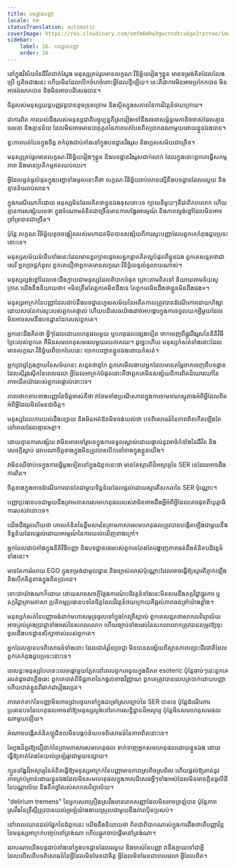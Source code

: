 ```yaml
---
title: បទដ្ឋានបញ្ញា
locale: km
statusTranslation: automatic
coverImage: https://res.cloudinary.com/xmfm6mhw3gwctndtcubgx2rptnae/image/upload/v1741354419/small_cover_la_gran_rebelion_28716e29d2.webp
sidebar:
    label: 16. បទដ្ឋានបញ្ញា
    order: 16
---
```

នៅក្នុងវិស័យនៃជីវិតជាក់ស្តែង មនុស្សគ្រប់រូបមានលក្ខណៈវិនិច្ឆ័យរៀងៗខ្លួន មានទម្រង់គិតដែលលែងប្រើ ឬតិចជាងនេះ ហើយមិនដែលបើកចំហចំពោះអ្វីដែលថ្មីឡើយ។ នេះគឺជាការមិនអាចប្រកែកបាន មិនអាចរំលោភបាន និងមិនអាចបដិសេធបាន។

ចិត្តរបស់មនុស្សយន្តបញ្ញវន្តបានខូចទ្រុឌទ្រោម និងស្ថិតក្នុងសភាពនៃការវិវត្តន៍ថយក្រោយ។

ជាការពិត ការយល់ដឹងរបស់មនុស្សជាតិបច្ចុប្បន្នគឺស្រដៀងទៅនឹងរចនាសម្ព័ន្ធមេកានិចចាស់ដែលគ្មានចលនា និងគ្មានន័យ ដែលមិនអាចមានបាតុភូតនៃភាពបត់បែនពិតប្រាកដណាមួយដោយខ្លួនឯងបាន។

ខ្វះភាពបត់បែនក្នុងចិត្ត វាកំពុងជាប់គាំងនៅក្នុងបទដ្ឋានរឹងរូស និងហួសសម័យជាច្រើន។

មនុស្សគ្រប់រូបមានលក្ខណៈវិនិច្ឆ័យរៀងៗខ្លួន និងបទដ្ឋានរឹងរូសជាក់លាក់ ដែលក្នុងនោះពួកគេធ្វើសកម្មភាព និងមានប្រតិកម្មឥតឈប់ឈរ។

អ្វីដែលធ្ងន់ធ្ងរបំផុតក្នុងបញ្ហាទាំងមូលនេះគឺថា លក្ខណៈវិនិច្ឆ័យរាប់លានស្មើនឹងបទដ្ឋានដែលរលួយ និងគ្មានន័យរាប់លាន។

ក្នុងករណីណាក៏ដោយ មនុស្សមិនដែលគិតថាខ្លួនឯងខុសនោះទេ ក្បាលនីមួយៗគឺជាពិភពលោក ហើយគ្មានការសង្ស័យទេថា ក្នុងចំណោមគំនិតជាច្រើនមានការបង្វែរអារម្មណ៍ និងភាពល្ងង់ខ្លៅដែលមិនអាចទ្រាំទ្របានជាច្រើន។

ប៉ុន្តែ លក្ខណៈវិនិច្ឆ័យតូចចង្អៀតរបស់មហាជនមិនបានសង្ស័យពីការស្ទះបញ្ញាដែលពួកគេកំពុងជួបប្រទះនោះទេ។

មនុស្សសម័យទំនើបទាំងនេះដែលមានខួរក្បាលដូចសត្វកន្លាតគិតល្អបំផុតពីខ្លួនឯង ពួកគេសន្មតថាជាសេរី អ្នកប្រាជ្ញកំពូល ពួកគេជឿថាពួកគេមានលក្ខណៈវិនិច្ឆ័យទូលំទូលាយណាស់។

មនុស្សល្ងង់ខ្លៅដែលចេះដឹងក្លាយជាមនុស្សដែលពិបាកបំផុត ព្រោះតាមពិតទៅ និយាយតាមន័យសូក្រាត យើងនឹងនិយាយថា៖ «មិនត្រឹមតែពួកគេមិនដឹងទេ តែពួកគេមិនដឹងថាខ្លួនមិនដឹងផង»។

មនុស្សអាក្រក់នៃបញ្ញាដែលជាប់នឹងបទដ្ឋានហួសសម័យនៃអតីតកាលត្រូវបានដំណើរការដោយហិង្សាដោយសារតែការស្ទះរបស់ពួកគេផ្ទាល់ ហើយបដិសេធយ៉ាងដាច់អហង្ការក្នុងការទទួលយកអ្វីមួយដែលមិនអាចសមនឹងបទដ្ឋានដែករបស់ពួកគេ។

អ្នកចេះដឹងគិតថា អ្វីៗដែលដោយហេតុផលមួយ ឬហេតុផលផ្សេងទៀត ចាកចេញពីផ្លូវរឹងរូសនៃនីតិវិធីច្រែះរបស់ពួកគេ គឺមិនសមហេតុសមផលមួយរយភាគរយ។ ដូច្នេះហើយ មនុស្សកំសត់ទាំងនោះដែលមានលក្ខណៈវិនិច្ឆ័យពិបាកបែបនេះ បោកបញ្ឆោតខ្លួនឯងដោយកំសត់។

អ្នកប្រាជ្ញក្លែងក្លាយនៃសម័យនេះ សន្មតថាពូកែ ពួកគេមើលងាយអ្នកដែលមានតម្លៃចាកចេញពីបទដ្ឋានដែលស៊ីរូងស៊ីកនៃពេលវេលា អ្វីដែលអាក្រក់បំផុតនោះគឺថាពួកគេមិនសង្ស័យពីការពិតដ៏ឃោរឃៅនៃភាពយឺតយ៉ាវរបស់ពួកគេផ្ទាល់នោះទេ។

ភាពថោកទាបខាងបញ្ញានៃចិត្តចាស់គឺថា វាថែមទាំងប្រណីតភាពក្នុងការទាមទារភស្តុតាងអំពីអ្វីដែលពិត អំពីអ្វីដែលមិនមែនជាចិត្ត។

មនុស្សដែលការយល់ដឹងខ្សោយ និងមិនអត់ឱនមិនចង់យល់ថា បទពិសោធន៍នៃភាពពិតកើតឡើងតែនៅពេលដែលគ្មានអត្មា។

ដោយគ្មានការសង្ស័យ វាមិនអាចទៅរួចទេក្នុងការទទួលស្គាល់ដោយផ្ទាល់នូវអាថ៌កំបាំងនៃជីវិត និងសេចក្តីស្លាប់ ដរាបណាចិត្តខាងក្នុងមិនត្រូវបានបើកនៅខាងក្នុងខ្លួនយើង។

វាមិនឈឺចាប់ទេក្នុងការធ្វើម្តងទៀតនៅក្នុងជំពូកនេះថា មានតែស្មារតីដ៏អស្ចារ្យនៃ SER ទេដែលអាចដឹងការពិត។

ចិត្តខាងក្នុងអាចដំណើរការបានតែជាមួយទិន្នន័យដែលផ្តល់ដោយស្មារតីសកលនៃ SER ប៉ុណ្ណោះ។

បញ្ញាប្រធានបទជាមួយនឹងគ្រាមភាសារសមហេតុផលរបស់វាមិនអាចដឹងអ្វីអំពីអ្វីដែលគេចផុតពីយុត្តាធិការរបស់វានោះទេ។

យើងដឹងរួចហើយថា គោលគំនិតនៃខ្លឹមសារនៃគ្រាមភាសារសមហេតុផលត្រូវបានបង្កើតឡើងជាមួយនឹងទិន្នន័យដែលផ្តល់ដោយអារម្មណ៍នៃការយល់ឃើញខាងក្រៅ។

អ្នកដែលជាប់គាំងក្នុងនីតិវិធីបញ្ញា និងបទដ្ឋានថេររបស់ពួកគេតែងតែបង្ហាញភាពធន់នឹងគំនិតបដិវត្តន៍ទាំងនេះ។

មានតែការរំលាយ EGO ក្នុងទម្រង់ជាមូលដ្ឋាន និងច្បាស់លាស់ប៉ុណ្ណោះដែលអាចធ្វើឱ្យស្មារតីភ្ញាក់ឡើង និងបើកចិត្តខាងក្នុងពិតប្រាកដ។

ទោះជាយ៉ាងណាក៏ដោយ ដោយសារសេចក្តីថ្លែងការណ៍បដិវត្តន៍ទាំងនេះមិនសមនឹងតក្កវិជ្ជាផ្លូវការ ឬតក្កវិជ្ជាគ្រាមភាសា ប្រតិកម្មប្រធានបទនៃចិត្តដែលវិវត្តន៍ថយក្រោយគឺផ្តល់ភាពធន់ទ្រាំយ៉ាងខ្លាំង។

មនុស្សកំសត់នៃបញ្ញាចង់ដាក់មហាសមុទ្រចូលទៅក្នុងកែវគ្រីស្តាល់ ពួកគេសន្មតថាសាកលវិទ្យាល័យអាចគ្រប់គ្រងប្រាជ្ញាទាំងអស់នៃសកលលោក ហើយច្បាប់ទាំងអស់នៃសកលលោកត្រូវបានតម្រូវឱ្យចុះចូលនឹងបទដ្ឋានសិក្សាចាស់របស់ពួកគេ។

អ្នកដែលគ្មានបទពិសោធន៍ទាំងនោះ ដែលជាគំរូនៃប្រាជ្ញា មិនបានសង្ស័យពីស្ថានភាពខ្សោះជីវជាតិដែលពួកគេកំពុងជួបប្រទះនោះទេ។

ពេលខ្លះមនុស្សបែបនេះលេចធ្លោមួយភ្លែតនៅពេលពួកគេចូលក្នុងពិភព esoteric ប៉ុន្តែឆាប់ៗនេះពួកគេរលត់ដូចជាភ្លើងឆេះ ពួកគេបាត់ពីទិដ្ឋភាពនៃកង្វល់ខាងវិញ្ញាណ ពួកគេត្រូវបានលេបត្របាក់ដោយបញ្ញា ហើយបាត់ខ្លួនពីឆាកជារៀងរហូត។

ភាពរាក់ទាក់នៃបញ្ញាមិនអាចជ្រាបចូលទៅក្នុងជម្រៅស្របច្បាប់នៃ SER បានទេ ប៉ុន្តែដំណើរការប្រធានបទនៃហេតុផលអាចនាំឱ្យមនុស្សល្ងង់ទៅរកការសន្និដ្ឋានដ៏អស្ចារ្យ ប៉ុន្តែមិនសមហេតុសមផលណាមួយឡើយ។

អំណាចបង្កើតគំនិតឡូជីខលមិនបង្កប់ន័យបទពិសោធន៍នៃភាពពិតនោះទេ។

ល្បែងដ៏គួរឱ្យជឿជាក់នៃគ្រាមភាសារសមហេតុផល ទាក់ទាញអ្នកសមហេតុផលដោយខ្លួនឯង ដោយធ្វើឱ្យគាត់តែងតែយល់ច្រឡំឆ្មាជាមួយទន្សាយ។

ក្បួនដង្ហែដ៏អស្ចារ្យនៃគំនិតធ្វើឱ្យមនុស្សអាក្រក់នៃបញ្ញាមានភាពស្រពិចស្រពិល ហើយផ្តល់ឱ្យគាត់នូវភាពគ្រប់គ្រាន់ដោយខ្លួនឯងដែលមិនសមហេតុផលក្នុងការបដិសេធអ្វីៗទាំងអស់ដែលមិនមានក្លិនធូលីដីនៃបណ្ណាល័យ និងទឹកថ្នាំរបស់សាកលវិទ្យាល័យ។

"delirium tremens" នៃអ្នកសេពគ្រឿងស្រវឹងមានរោគសញ្ញាដែលមិនអាចច្រឡំបាន ប៉ុន្តែភាពស្រវឹងនៃទ្រឹស្តីត្រូវបានយល់ច្រឡំយ៉ាងងាយស្រួលជាមួយនឹងភាពប៉ិនប្រសប់។

នៅពេលឈានដល់ផ្នែកនៃជំពូកនេះ យើងនឹងនិយាយថា ពិតជាពិបាកណាស់ក្នុងការដឹងថាតើបញ្ញាវ័ន្តនៃមនុស្សអាក្រក់បញ្ចប់នៅត្រង់ណា ហើយឆ្កួតចាប់ផ្តើមនៅត្រង់ណា។

ដរាបណាយើងបន្តជាប់គាំងនៅក្នុងបទដ្ឋានដែលរលួយ និងចាស់នៃបញ្ញា វានឹងក្លាយទៅជាអ្វីដែលលើសពីបទពិសោធន៍នៃអ្វីដែលមិនមែនជាចិត្ត អ្វីដែលមិនមែនជាពេលវេលា អ្វីដែលពិត។

